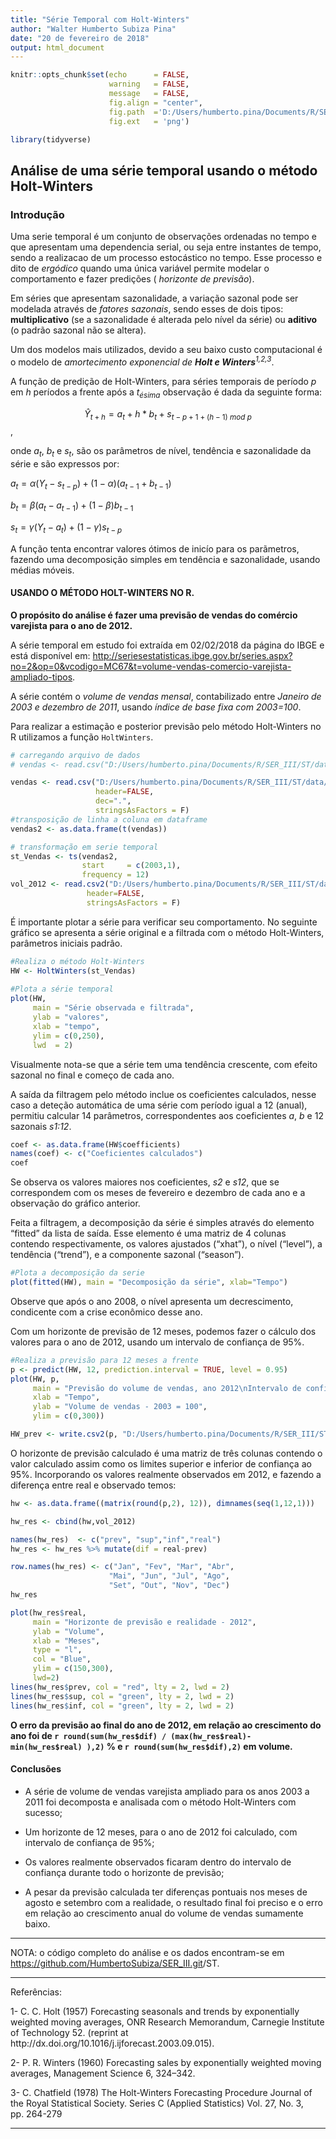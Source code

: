 ```yaml
---
title: "Série Temporal com Holt-Winters"
author: "Walter Humberto Subiza Pina"
date: "20 de fevereiro de 2018"
output: html_document
---
```




```r
knitr::opts_chunk$set(echo      = FALSE,
                      warning   = FALSE,
                      message   = FALSE,
                      fig.align = "center",
                      fig.path  ='D:/Users/humberto.pina/Documents/R/SER_III/ST/figuras/', 
                      fig.ext   = 'png')
```

```r
library(tidyverse)
```


## Análise de uma série temporal usando o método Holt-Winters

### Introdução

Uma serie temporal é um conjunto de observações ordenadas no tempo e que apresentam uma dependencia serial, ou seja entre instantes de tempo, sendo a realizacao de um processo estocástico no tempo. Esse processo e dito de _ergódico_ quando uma única variável permite modelar o comportamento e fazer predições ( _horizonte de previsão_).

Em séries que apresentam sazonalidade, a variação sazonal pode ser modelada através de _fatores sazonais_, sendo esses de dois tipos: **multiplicativo** (se a sazonalidade é alterada pelo nível da série) ou **aditivo** (o padrão sazonal não se altera).

Um dos modelos mais utilizados, devido a seu baixo custo computacional é o modelo de _amortecimento exponencial de **Holt e Winters**^1,2,3^_. 

A função de predição de Holt-Winters, para séries temporais de período  _p_ em _h_ períodos a frente após a $t_{ésima}$ observação é dada da seguinte forma:

$$\hat{Y}_{t+h} = a_{t} + h * b_{t} + s_{t - p + 1 + (h - 1) ~ mod ~ p}$$,

onde $a_{t}$, $b_{t}$ e $s_{t}$, são os parâmetros de nível, tendência e sazonalidade da série e são expressos por:

$a_{t} = α (Y_{t} - s_{t-p}) + (1-α) (a_{t-1} + b_{t-1})$

$b_{t} = β (a_{t} - a_{t-1}) + (1-β) b_{t-1}$

$s_{t} = γ (Y_{t} - a_{t}) + (1-γ) s_{t-p}$

A função tenta encontrar valores ótimos de inicío para os parãmetros, fazendo uma decomposição simples em tendência e sazonalidade, usando médias móveis.


#### USANDO O MÉTODO HOLT-WINTERS NO R.

**O propósito do análise é fazer uma previsão de vendas do comércio varejista para o ano de 2012.**

A série temporal em estudo foi extraída em 02/02/2018 da página do IBGE e está disponível em:
 <http://seriesestatisticas.ibge.gov.br/series.aspx?no=2&op=0&vcodigo=MC67&t=volume-vendas-comercio-varejista-ampliado-tipos>.

A série contém o _volume de vendas mensal_, contabilizado entre _Janeiro de 2003 e dezembro de 2011_, usando _índice de base fixa com 2003=100_.
 
 
Para realizar a estimação e posterior previsão pelo método Holt-Winters no R utilizamos a função `HoltWinters`.

```r
# carregando arquivo de dados
# vendas <- read.csv("D:/Users/humberto.pina/Documents/R/SER_III/ST/data/IBGE_VVCVA.csv", 

vendas <- read.csv("D:/Users/humberto.pina/Documents/R/SER_III/ST/data/IBGE_VVCVA.csv", 
                   header=FALSE, 
                   dec=".",
                   stringsAsFactors = F)
#transposição de linha a coluna em dataframe
vendas2 <- as.data.frame(t(vendas))

# transformação em serie temporal
st_Vendas <- ts(vendas2, 
                start     = c(2003,1), 
                frequency = 12)
vol_2012 <- read.csv2("D:/Users/humberto.pina/Documents/R/SER_III/ST/data/2012.csv",
                 header=FALSE, 
                 stringsAsFactors = F)
```

É importante plotar a série para verificar seu comportamento. No seguinte gráfico se apresenta a série original e a filtrada com o método Holt-Winters, parâmetros iniciais padrâo. 

```r
#Realiza o método Holt-Winters
HW <- HoltWinters(st_Vendas)
 
#Plota a série temporal
plot(HW, 
     main = "Série observada e filtrada",
     ylab = "valores",
     xlab = "tempo",
     ylim = c(0,250),
     lwd  = 2)
```

Visualmente nota-se que a série tem uma tendência crescente, com efeito sazonal no final e começo de cada ano.

A saída da filtragem pelo método inclue os coeficientes calculados, nesse caso a deteção automática de uma série com período igual a 12 (anual), permitiu calcular 14 parâmetros, correspondentes aos coeficientes _a_, _b_ e 12 sazonais _s1:12_.

```r
coef <- as.data.frame(HW$coefficients)
names(coef) <- c("Coeficientes calculados")
coef
```

Se observa os valores maiores nos coeficientes, _s2_ e _s12_, que se correspondem com os meses de fevereiro e dezembro de cada ano e a observação do gráfico anterior.

Feita a filtragem, a decomposição da série é simples através do elemento "fitted" da lista de saída. Esse elemento é uma matriz de 4 colunas contendo respectivamente, os valores ajustados ("xhat"), o nível ("level"), a tendência ("trend"), e a componente sazonal ("season").

```r
#Plota a decomposição da serie
plot(fitted(HW), main = "Decomposição da série", xlab="Tempo")

```

Observe que após o ano 2008, o nível apresenta um decrescimento, condicente com a crise econômico desse ano.

Com um horizonte de previsão de 12 meses, podemos fazer o cálculo dos valores para o ano de 2012, usando um intervalo de confiança de 95%.

```r
#Realiza a previsão para 12 meses a frente
p <- predict(HW, 12, prediction.interval = TRUE, level = 0.95)
plot(HW, p,
     main = "Previsão do volume de vendas, ano 2012\nIntervalo de confiança em azul",
     xlab = "Tempo",
     ylab = "Volume de vendas - 2003 = 100",
     ylim = c(0,300))

HW_prev <- write.csv2(p, "D:/Users/humberto.pina/Documents/R/SER_III/ST/dataHW_prev.csv")
```

O horizonte de previsão calculado é uma matriz de três colunas contendo o valor calculado assim como os limites superior e inferior de confiança ao 95%. Incorporando os valores realmente observados em 2012, e fazendo a diferença entre real e observado temos:

```r
hw <- as.data.frame((matrix(round(p,2), 12)), dimnames(seq(1,12,1)))

hw_res <- cbind(hw,vol_2012)

names(hw_res)  <- c("prev", "sup","inf","real")
hw_res <- hw_res %>% mutate(dif = real-prev)

row.names(hw_res) <- c("Jan", "Fev", "Mar", "Abr", 
                      "Mai", "Jun", "Jul", "Ago",
                      "Set", "Out", "Nov", "Dec")
hw_res
```


```r
plot(hw_res$real,
     main = "Horizonte de previsão e realidade - 2012",
     ylab = "Volume",
     xlab = "Meses",
     type = "l", 
     col = "Blue",
     ylim = c(150,300),
     lwd=2)
lines(hw_res$prev, col = "red", lty = 2, lwd = 2)
lines(hw_res$sup, col = "green", lty = 2, lwd = 2)
lines(hw_res$inf, col = "green", lty = 2, lwd = 2)
```

**O erro da previsão ao final do ano de 2012, em relação ao crescimento do ano foi de `r round(sum(hw_res$dif) / (max(hw_res$real)- min(hw_res$real) ),2) ` % e `r round(sum(hw_res$dif),2)` em volume.**


#### Conclusões

  - A série de volume de vendas varejista ampliado para os anos 2003 a 2011 foi decomposta e analisada com o método Holt-Winters com sucesso;
  
  - Um horizonte de 12 meses, para o ano de 2012 foi calculado, com intervalo de confiança de 95%; 
  
  - Os valores realmente observados ficaram dentro do intervalo de confiança durante todo o horizonte de previsão;
  
  - A pesar da previsão calculada ter diferenças pontuais nos meses de agosto e setembro com a realidade, o resultado final foi preciso e o erro em relação ao crescimento anual do volume de vendas sumamente baixo.

---

NOTA: o código completo do análise e os dados encontram-se em <https://github.com/HumbertoSubiza/SER_III.git>/ST.

---

Referências:

1- C. C. Holt (1957) Forecasting seasonals and trends by exponentially weighted moving averages, ONR Research Memorandum, Carnegie Institute of Technology 52. (reprint at http://dx.doi.org/10.1016/j.ijforecast.2003.09.015).

2- P. R. Winters (1960) Forecasting sales by exponentially weighted moving averages, Management Science 6, 324–342.

3- C. Chatfield (1978) The Holt-Winters Forecasting Procedure
Journal of the Royal Statistical Society. Series C (Applied Statistics)
Vol. 27, No. 3, pp. 264-279

---